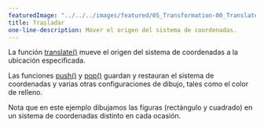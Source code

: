```yaml
---
featuredImage: "../../../images/featured/05_Transformation-00_Translate-thumbnail.png"
title: Trasladar
one-line-description: Mover el origen del sistema de coordenadas.
---
```


La función <a href="https://p5js.org/reference/#/p5/translate">translate()</a>
mueve el origen del sistema de coordenadas a la ubicación especificada.

Las funciones
<a href="https://p5js.org/reference/#/p5/push">push()</a>
y
<a href="https://p5js.org/reference/#/p5/pop">pop()</a>
guardan y restauran el sistema de coordenadas y varias otras configuraciones de dibujo,
tales como el color de relleno.

Nota que en este ejemplo dibujamos las figuras (rectángulo y cuadrado)
en un sistema de coordenadas distinto en cada ocasión.
